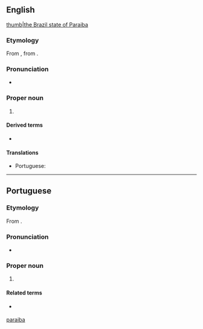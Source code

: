 ==English==
{{wikipedia}}
[[file:brazil State Paraiba.svg|thumb|the Brazil state of Paraiba]]

===Etymology===
From {{bor|en|pt|Paraíba}}, from {{etyl|tpw|pt}} {{m|tpw|pa'ra a'íba||bad for navigation}}.

===Pronunciation===
* {{IPA|/pɑːɹaɪˈiːbə/|lang=en}}

===Proper noun===
{{en-proper noun}}

# {{place:Brazil/state|en|capital=João Pessoa|region=Northeast Region}}

====Derived terms====
* {{l|en|Paraiba tourmaline}}

====Translations====
{{trans-top|a state in north-eastern Brazil}}
* Portuguese: {{t+|pt|Paraíba|f}}
{{trans-mid}}
{{trans-bottom}}

[[Category:English terms spelled with Í|paraiba]]

----

==Portuguese==

===Etymology===
From {{etyl|tpw|pt}} {{m|tpw|pa'ra a'íba||bad for navigation}}.

===Pronunciation===
* {{a|Brazil}} {{IPA|/ˌpa.ɾa.ˈi.bɐ/|lang=pt}}

===Proper noun===
{{pt-proper noun|f}}

# {{place:Brazil/state|pt|capital=João Pessoa|region=Northeast Region}}
#: {{syn|pt|PB}} {{gloss|abbreviation}}

====Related terms====
* {{l|pt|paraibano}} {{gloss|[[demonym]]}}